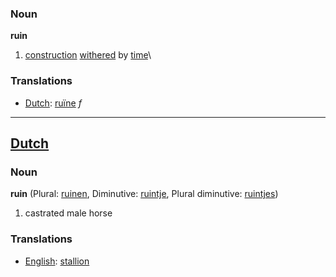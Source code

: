 ===Noun===

'''ruin'''

# [[construction]] [[withered]] by [[time]]\

===Translations===
*[[Dutch]]: [[ruïne]] ''f''

----

==[[Dutch]]==
===Noun===

'''ruin''' (Plural: [[ruinen]], Diminutive: [[ruintje]], Plural diminutive: [[ruintjes]])

# castrated male horse

===Translations===
*[[English]]: [[stallion]]